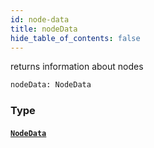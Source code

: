 ```yaml
---
id: node-data
title: nodeData
hide_table_of_contents: false
---
```



returns information about nodes

```graphql
nodeData: NodeData
```


### Type

#### [`NodeData`](/docs/mainnet/graphql/objects/node-data)






